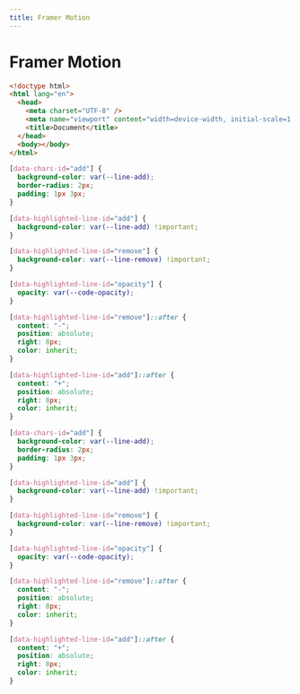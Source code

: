 ```yaml
---
title: Framer Motion
---
```


# Framer Motion

<Files id="framer-motion">

<File label="index.html">

```html showLineNumbers
<!doctype html>
<html lang="en">
  <head>
    <meta charset="UTF-8" />
    <meta name="viewport" content="width=device-width, initial-scale=1.0" />
    <title>Document</title>
  </head>
  <body></body>
</html>

```

</File>

<File label="style.css">

```css showLineNumbers
[data-chars-id="add"] {
  background-color: var(--line-add);
  border-radius: 2px;
  padding: 1px 3px;
}

[data-highlighted-line-id="add"] {
  background-color: var(--line-add) !important;
}

[data-highlighted-line-id="remove"] {
  background-color: var(--line-remove) !important;
}

[data-highlighted-line-id="opacity"] {
  opacity: var(--code-opacity);
}

[data-highlighted-line-id="remove"]::after {
  content: "-";
  position: absolute;
  right: 8px;
  color: inherit;
}

[data-highlighted-line-id="add"]::after {
  content: "+";
  position: absolute;
  right: 8px;
  color: inherit;
}
```

</File>

<File label="app.js">

```css showLineNumbers
[data-chars-id="add"] {
  background-color: var(--line-add);
  border-radius: 2px;
  padding: 1px 3px;
}

[data-highlighted-line-id="add"] {
  background-color: var(--line-add) !important;
}

[data-highlighted-line-id="remove"] {
  background-color: var(--line-remove) !important;
}

[data-highlighted-line-id="opacity"] {
  opacity: var(--code-opacity);
}

[data-highlighted-line-id="remove"]::after {
  content: "-";
  position: absolute;
  right: 8px;
  color: inherit;
}

[data-highlighted-line-id="add"]::after {
  content: "+";
  position: absolute;
  right: 8px;
  color: inherit;
}
```

</File>

</Files>